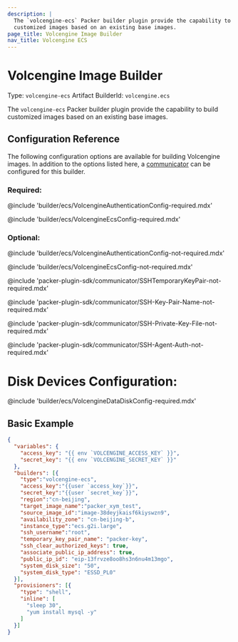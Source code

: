 ```yaml
---
description: |
  The `volcengine-ecs` Packer builder plugin provide the capability to build
  customized images based on an existing base images.
page_title: Volcengine Image Builder
nav_title: Volcengine ECS
---
```


# Volcengine Image Builder

Type: `volcengine-ecs`
Artifact BuilderId: `volcengine.ecs`

The `volcengine-ecs` Packer builder plugin provide the capability to build
customized images based on an existing base images.

## Configuration Reference

The following configuration options are available for building Volcengine images.
In addition to the options listed here,
a [communicator](/packer/docs/templates/legacy_json_templates/communicator) can be configured for this builder.

### Required:

@include 'builder/ecs/VolcengineAuthenticationConfig-required.mdx'

@include 'builder/ecs/VolcengineEcsConfig-required.mdx'

### Optional:

@include 'builder/ecs/VolcengineAuthenticationConfig-not-required.mdx'

@include 'builder/ecs/VolcengineEcsConfig-not-required.mdx'

@include 'packer-plugin-sdk/communicator/SSHTemporaryKeyPair-not-required.mdx'

@include 'packer-plugin-sdk/communicator/SSH-Key-Pair-Name-not-required.mdx'

@include 'packer-plugin-sdk/communicator/SSH-Private-Key-File-not-required.mdx'

@include 'packer-plugin-sdk/communicator/SSH-Agent-Auth-not-required.mdx'

# Disk Devices Configuration:

@include 'builder/ecs/VolcengineDataDiskConfig-required.mdx'

## Basic Example

```json
{
  "variables": {
    "access_key": "{{ env `VOLCENGINE_ACCESS_KEY` }}",
    "secret_key": "{{ env `VOLCENGINE_SECRET_KEY` }}"
  },
  "builders": [{
    "type":"volcengine-ecs",
    "access_key":"{{user `access_key`}}",
    "secret_key":"{{user `secret_key`}}",
    "region":"cn-beijing",
    "target_image_name":"packer_xym_test",
    "source_image_id":"image-38deyjkaisf6kiyswzn9",
    "availability_zone": "cn-beijing-b",
    "instance_type":"ecs.g2i.large",
    "ssh_username":"root",
    "temporary_key_pair_name": "packer-key",
    "ssh_clear_authorized_keys": true,
    "associate_public_ip_address": true,
    "public_ip_id": "eip-13frvze8oo8hs3n6nu4m13mgo",
    "system_disk_size": "50",
    "system_disk_type": "ESSD_PL0"
  }],
  "provisioners": [{
    "type": "shell",
    "inline": [
      "sleep 30",
      "yum install mysql -y"
    ]
  }]
}
```
